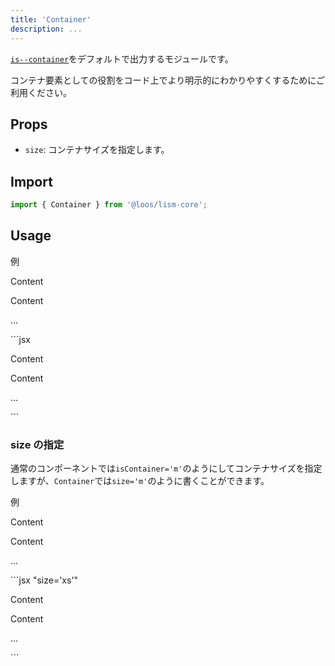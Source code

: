 ```yaml
---
title: 'Container'
description: ...
---
```



[`is--container`](/ja/css/design-state/#is--container)をデフォルトで出力するモジュールです。

コンテナ要素としての役割をコード上でより明示的にわかりやすくするためにご利用ください。


## Props

- `size`: コンテナサイズを指定します。

## Import

```js
import { Container } from '@loos/lism-core';
```

## Usage

<Preview>
	<PreviewTitle>例</PreviewTitle>
	<PreviewArea resize p={20}>
		<Container isFlow p='box' bgc='base-2'>
			<p>Content</p>
			<p>Content</p>
			<p>...</p>
		</Container>
	</PreviewArea>
	<PreviewCode>
		```jsx
		<Container isFlow p='box' bgc='base-2'>
			<p>Content</p>
			<p>Content</p>
			<p>...</p>
		</Container>
		```
	</PreviewCode>
</Preview>


### size の指定

通常のコンポーネントでは`isContainer='m'`のようにしてコンテナサイズを指定しますが、`Container`では`size='m'`のように書くことができます。

<Preview>
	<PreviewTitle>例</PreviewTitle>
	<PreviewArea resize p={20}>
		<Container size='xs' isFlow p='box' bgc='base-2'>
			<p>Content</p>
			<p>Content</p>
			<p>...</p>
		</Container>
	</PreviewArea>
	<PreviewCode>
		```jsx "size='xs'"
		<Container size='xs' isFlow p='box' bgc='base-2'>
			<p>Content</p>
			<p>Content</p>
			<p>...</p>
		</Container>
		```
	</PreviewCode>
</Preview>
